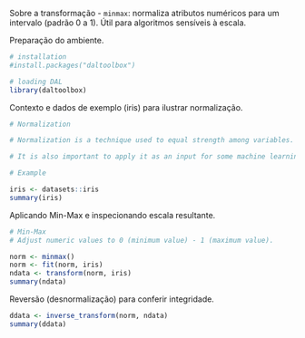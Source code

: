 Sobre a transformação
- `minmax`: normaliza atributos numéricos para um intervalo (padrão 0 a 1). Útil para algoritmos sensíveis à escala.

Preparação do ambiente.
```r
# installation 
#install.packages("daltoolbox")

# loading DAL
library(daltoolbox) 
```

Contexto e dados de exemplo (iris) para ilustrar normalização.
```r
# Normalization

# Normalization is a technique used to equal strength among variables. 

# It is also important to apply it as an input for some machine learning methods. 

# Example

iris <- datasets::iris  
summary(iris)
```

Aplicando Min-Max e inspecionando escala resultante.
```r
# Min-Max 
# Adjust numeric values to 0 (minimum value) - 1 (maximum value).

norm <- minmax()
norm <- fit(norm, iris)
ndata <- transform(norm, iris)
summary(ndata)
```

Reversão (desnormalização) para conferir integridade.
```r
ddata <- inverse_transform(norm, ndata)
summary(ddata)
```
